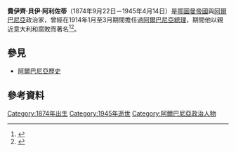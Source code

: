 {{Infobox Prime Minister
| name             = 費伊齊·阿利佐蒂
| image            = 
| imagesize        = 180px
| order1           = Interim [[Prime_Minister_of_Albania|Prime Minister of Albania]]
| term_start1      = January 22, 1914 
| term_end1        = March 7, 1914
| predecessor1     = [[Ismail_Qemali|Ismail Qemali]]
| successor1       = [[Turhan_Pashë_Përmeti|Turhan Pashë Përmeti]]
| birth_date       = September 22, 1874{{ref label|status|a|}}
| birth_place      = [[Gjirokastër|Gjirokastër]], [[Janina_Vilayet|Janina Vilayet]], [[Ottoman_Empire|Ottoman Empire]]
| death_date       = April 14, 1945
| death_place      = near [[Tirana|Tirana]], [[Albania|Albania]]
| spouse           =
| party            = 
| relations        =
| children         =
| residence        =
| occupation       =
| profession       = Politician, economist, administrative clerk
| religion         = 
}}

'''費伊齊·貝伊·阿利佐蒂'''（1874年9月22日－1945年4月14日）是[[鄂圖曼帝國|鄂圖曼帝國]]與[[阿爾巴尼亞|阿爾巴尼亞]]政治家，曾經在1914年1月至3月期間擔任過[[阿爾巴尼亞總理|阿爾巴尼亞總理]]，期間他以親近意大利和腐敗而著名<ref>{{citation| url=http://gazeta-shqip.com/lajme/2012/12/02/fejzi-alizoti-dorezohen-kujtimet-e-ministrit-te-ismail-qemalit| title=Fejzi Alizoti, Dorëzohen kujtimet e ministrit të Ismail Qemalit| author=Oliverta Lila| trans_title=Fejzi Alizoti, the momeories of Ismail Qemali's minister were handed over| publisher=Gazeta Shqip| language=sq| accessdate=2014-01-29| date=2012-12-02| archive-date=2013-12-16| archive-url=https://web.archive.org/web/20131216183218/http://gazeta-shqip.com/lajme/2012/12/02/fejzi-alizoti-dorezohen-kujtimet-e-ministrit-te-ismail-qemalit/| dead-url=no}}</ref><ref name="Aliko">{{citation| url=http://www.arct.org/pdf/genocidi-121-150.pdf| publisher=Shtypshkronja "MALUKA"| title=Genocide on the intellectual elite of the Albanian nation under the communist terror| last1=Aliko| first1=Tomor| year=2007| location=Tirana| page=130| accessdate=2013-12-27| deadurl=yes| archiveurl=https://web.archive.org/web/20131230231736/http://www.arct.org/pdf/genocidi-121-150.pdf| archivedate=2013-12-30}}</ref>。

== 參見 ==
* [[阿爾巴尼亞歷史|阿爾巴尼亞歷史]]

== 參考資料 ==
{{Reflist}}

{{阿爾巴尼亞國家元首}}

[[Category:1874年出生|Category:1874年出生]]
[[Category:1945年逝世|Category:1945年逝世]]
[[Category:阿爾巴尼亞政治人物|Category:阿爾巴尼亞政治人物]]
